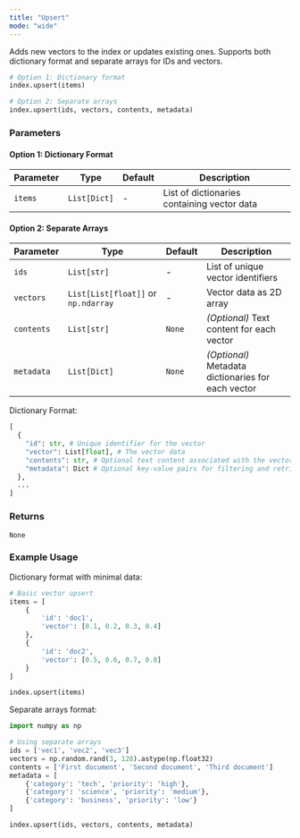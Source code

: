```yaml
---
title: "Upsert"
mode: "wide"
---
```


Adds new vectors to the index or updates existing ones. Supports both dictionary format and separate arrays for IDs and vectors.

```python
# Option 1: Dictionary format
index.upsert(items)

# Option 2: Separate arrays
index.upsert(ids, vectors, contents, metadata)
```

### Parameters

#### Option 1: Dictionary Format
| Parameter | Type | Default | Description |
|-----------|------|---------|-------------|
| `items` | `List[Dict]` | - | List of dictionaries containing vector data |

#### Option 2: Separate Arrays
| Parameter | Type | Default | Description |
|-----------|------|---------|-------------|
| `ids` | `List[str]` | - | List of unique vector identifiers |
| `vectors` | `List[List[float]]` or `np.ndarray` | - | Vector data as 2D array |
| `contents` | `List[str]` | `None` | _(Optional)_ Text content for each vector |
| `metadata` | `List[Dict]` | `None` | _(Optional)_ Metadata dictionaries for each vector |

Dictionary Format:

```python
[
  {
    "id": str, # Unique identifier for the vector
    "vector": List[float], # The vector data
    "contents": str, # Optional text content associated with the vector
    "metadata": Dict # Optional key-value pairs for filtering and retrieval
  },
  ...
]
```

### Returns

`None`

### Example Usage

Dictionary format with minimal data:

```python
# Basic vector upsert
items = [
    {
        'id': 'doc1',
        'vector': [0.1, 0.2, 0.3, 0.4]
    },
    {
        'id': 'doc2', 
        'vector': [0.5, 0.6, 0.7, 0.8]
    }
]

index.upsert(items)
```

Separate arrays format:

```python
import numpy as np

# Using separate arrays
ids = ['vec1', 'vec2', 'vec3']
vectors = np.random.rand(3, 128).astype(np.float32)
contents = ['First document', 'Second document', 'Third document']
metadata = [
    {'category': 'tech', 'priority': 'high'},
    {'category': 'science', 'priority': 'medium'},
    {'category': 'business', 'priority': 'low'}
]

index.upsert(ids, vectors, contents, metadata)
```